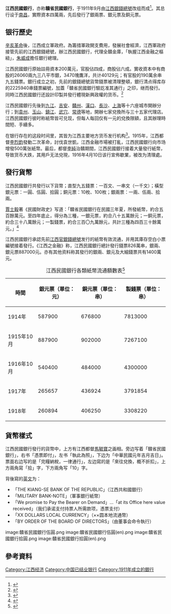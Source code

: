 '''江西民國銀行'''，亦称'''贛省民國銀行'''，于1911年9月由[[江西銀錢總號|江西銀錢總號]]改组而成<ref>{{cite journal |author=徐安民 |title=江西地方纸币的几次重大发现 |journal=中国钱币 |issue=99 |pages=66 |url=http://www.qikan.com.cn/article/qiab20070418.html |accessdate=2015-02-11 |date=2007年4月 |archive-date=2016-03-04 |archive-url=https://web.archive.org/web/20160304135421/http://www.qikan.com.cn/article/qiab20070418.html |dead-url=no }}</ref>。其总行设于[[南昌|南昌]]，實際資本四萬兩，先后發行了銀兩票、銀元票及銅元票。

==银行歷史==
[[辛亥革命|辛亥革命]]後，江西成立軍政府。為籌措軍政開支費用，發展社會經濟，江西軍政府接管先前的江西銀錢總號，辦江西民國銀行，代理全贛金庫，「執握江西金融之樞紐」，[[朱威成|朱威成]]擔任銀行總理。

江西民國銀行原始註冊資本200萬元，官股佔四成，商股佔六成。實收資本中有商股的26060兩九三八平市銀，3470塊鷹洋，共计40129元；有官股的190萬余串九五錢票。銀行成立之初，先前的銀錢總號貨幣錢票被清理整頓，銀行清点得库存的2225940串錢票編號，加蓋「贛省民國銀行驗訖准其通行」之印，继而發行。同時江西民國銀行还設計印製并發行體現新興政權的货币。<ref name="江南都市报">{{cite news|author= 羅詞安 |title=贛省民國銀行券——見證辛亥革命|work=江西日报社 |publisher=江南都市報 }}</ref>

江西民國銀行先後到[[九江|九江]]、[[吉安市|吉安]]、[[贛州|贛州]]、[[漢口|漢口]]、[[長沙|長沙]]、[[上海|上海]]等十六座城市開辦分行；到[[袁州|袁州]]、[[玉山|玉山]]、[[鎮江|鎮江]]、[[武穴|武穴]]、[[常德|常德]]等地，開辦七家兌換所与三十五家代理店。江西民國銀行彼时称紙幣皆可兑现，但每人每回仅有一元的兌換限額，且其辦理時間短、手續多。

在银行存在的这段时间里，其皆为江西主要地方货币发行机构<ref>{{cite news|url=http://www.jxcn.cn/system/2014/09/27/013350679.shtml|author=戴炜亚|title=民国江西军阀擅发货币 南昌市民数千人将银行行长之子抓走|work=江西日报社|publisher=大江网|accessdate=2015-02-11|archive-date=2015-02-11|archive-url=https://web.archive.org/web/20150211090352/http://www.jxcn.cn/system/2014/09/27/013350679.shtml|dead-url=no}}</ref>。1915年，江西都督[[李烈鈞|李烈鈞]]發動二次革命，討伐袁世凱，江西金融市場被打亂，江西民國銀行向市场增發500萬张紙幣。最后，都督[[李純|李純]]治贛期間，江西民國銀行接着大量發行紙幣，导致货币大跌，其用戶无法兌現，1916年4月10日该行宣佈歇業，被改为清理處。

==發行貨幣==
江西民國銀行共發行以下貨幣；直型九五錢票：一百文、一串文（一千文）；橫型銀元票：一圓、伍圓、拾圓；銅元票：10枚、100枚；銀兩票：一兩、伍兩、拾兩。

[[賈士毅|賈士毅]]著《民國財政史》写道：「贛省民國銀行在民國三年夏，所發紙幣，約合五百餘萬元。至四年底止，得分為三種，一銀元票，約合八十五萬餘元；一銅元票，約合三十八萬餘元；一製錢票，約合三百〇九萬餘元，共計三種為四百三十餘萬元。」<ref>{{cite book|author = 賈士毅|authorlink=賈士毅|title = 民國財政史|publisher = 商務印書館|page = 234|year = 1917}}</ref>

江西民國銀行承認先前[[江西官銀錢總號|江西官銀錢總號]]发行的紙幣有效流通，并用其庫存空白小票編號接着發行。《江西之金融》称，江西民國銀行總計發行錢票826萬串，銀兩、銀元票887000元。亦有其他资料称其發行的銀兩、銀元及大細錢票共有1400萬元。

{| class="wikitable" border="1" cellpadding="4" cellspacing="0" align="center"
|-
|+江西民國銀行各類紙幣流通額數表<ref>{{cite book|author = 張家驤|title = 中華幣制史|publisher = 民國大學|page = 224|year = 1925}}</ref>
|-
!時間 || 銀元票（單位：元） || 銅元票（單位：串） || 製錢票（單位：串）
|-
|1914年 || 587900 || 676800 || 7813000
|-
|1915年10月 || 887900 || 902000 || 7267100
|-
|1916年10月 || 540400 || 484000 || 4300000
|-
|1917年 || 265657 || 436924 || 3791854
|-
|1918年 || 260894 || 406250 || 3308220
|}

==貨幣樣式==
江西民國銀行發行的貨幣中，上方有江西都督[[馬毓寶|馬毓寶]]之画相。旁边写着「贛省民國銀行」，右书「憑票即付」，左书「執此為照」，下边为「中華民國元年吉月吉日」。票面右边写的是「完糧納稅，一律通行」，左边寫的是「來往兌換，概不折扣」，上方兩角寫「拾」字，下方兩角写「10」字。

背後寫的[[英文|英文]]为：
*「THE KIANG-SE BANK OF THE REPUBLIC」（江西共和國銀行）
*「MILITARY BANK-NOTE」（軍事銀行紙幣）
*「We promise to Pay the Bearer on Demand」…「at its Office here value received」（我们承诺支付持票人所需款项，憑票支付）
*「XX DOLLARS LOCAL CURRENCY」（××圆本地流通幣）
*「BY ORDER OF THE BOARD OF DIRECTORS」（由董事会命令執行）

<gallery>
image:贛省民國銀行伍圓.png
image:贛省民國銀行伍圓(en).png
image:贛省民國銀行拾圓.png
image:贛省民國銀行拾圓(en).png
</gallery>

==參考資料==
{{reflist}}

[[Category:江西经济|Category:江西经济]]
[[Category:中国已结业银行|Category:中国已结业银行]]
[[Category:1911年成立的銀行|Category:1911年成立的銀行]]